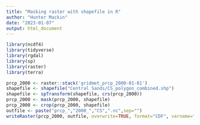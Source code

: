 ```yaml
---
title: "Masking raster with shapefile in R"
author: "Hunter Mackin"
date: "2023-01-07"
output: html_document
---
```


```r
library(ncdf4)
library(tidyverse)
library(rgdal)
library(sp)
library(raster)
library(terra)
```

```r
prcp_2000 <- raster::stack('gridmet_prcp_2000-01-01')
shapefile <- shapefile("Central Sands/CS_polygon_combined.shp")
shapefile <- spTransform(shapefile, crs(prcp_2000))
prcp_2000 <- mask(prcp_2000, shapefile)
prcp_2000 <- crop(prcp_2000, shapefile)
outfile <- paste("prcp_","2000_","CS",".nc",sep="")
writeRaster(prcp_2000, outfile, overwrite=TRUE, format="CDF", varname="prcp", varunit="mm/day", longname="mm of precipitation per day", xname="lon", yname="lat", zname="day", zunit="days since 1900-01-01")
```

